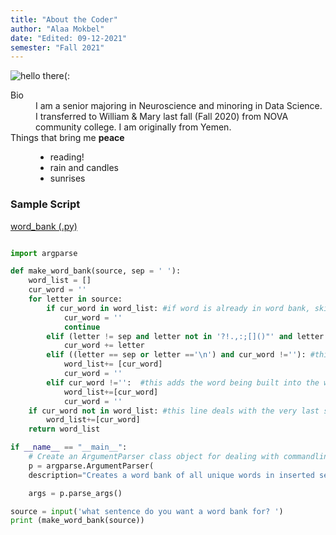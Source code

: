 ```yaml
---
title: "About the Coder"
author: "Alaa Mokbel"
date: "Edited: 09-12-2021"
semester: "Fall 2021"
---
```


![](https://drive.google.com/uc?export=view&id=18mZ3UeW9hXZqOZA-7NDE1r9qK46-R6l- "hello there(:")

Bio
:  I am a senior majoring in Neuroscience and minoring in Data Science. I transferred to William & Mary last fall (Fall 2020) from NOVA community college. I am originally from Yemen. 

Things that bring me **peace**
:   - reading! 
    - rain and candles
    - sunrises

### Sample Script

[word_bank (.py)](scripts/word_bank.py)


```python 

import argparse

def make_word_bank(source, sep = ' '):
    word_list = []
    cur_word = ''
    for letter in source:
        if cur_word in word_list: #if word is already in word bank, skip it
            cur_word = ''
            continue
        elif (letter != sep and letter not in '?!.,:;[]()"' and letter != '\n'): #if the string pulled is not the seperator, punctuations, or a new line, add it
            cur_word += letter
        elif ((letter == sep or letter =='\n') and cur_word !=''): #this line ensures that cur_word is empty when new string is added to it
            word_list+= [cur_word]
            cur_word = ''
        elif cur_word !='':  #this adds the word being built into the word bank
            word_list+=[cur_word]
            cur_word = ''
    if cur_word not in word_list: #this line deals with the very last set of letters the script pulls; if it's not in word bank already, it adds it
        word_list+=[cur_word]
    return word_list

if __name__ == "__main__":
    # Create an ArgumentParser class object for dealing with commandline args
    p = argparse.ArgumentParser(
    description="Creates a word bank of all unique words in inserted sentence.")

    args = p.parse_args()

source = input('what sentence do you want a word bank for? ')
print (make_word_bank(source))

```
